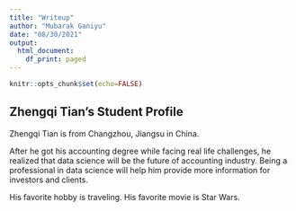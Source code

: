 ```yaml
---
title: "Writeup"
author: "Mubarak Ganiyu"
date: "08/30/2021"
output:
  html_document:
    df_print: paged
---
```


```r
knitr::opts_chunk$set(echo=FALSE)
```


Zhengqi Tian's Student Profile
-------------------------------------------------------------------------------

Zhengqi Tian is from Changzhou, Jiangsu in China. 

After he got his accounting degree while facing real life challenges, he realized that data science will be the future of accounting industry. Being a professional in data science will help him provide more information for investors and clients.

His favorite hobby is traveling. His favorite movie is Star Wars.


